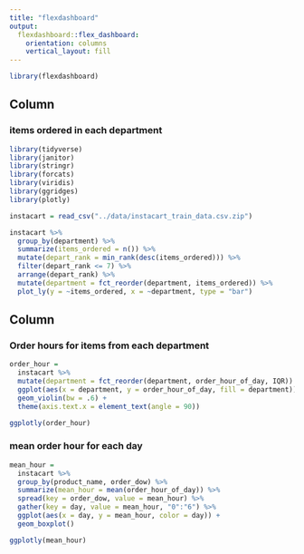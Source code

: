 ```yaml
---
title: "flexdashboard"
output: 
  flexdashboard::flex_dashboard:
    orientation: columns
    vertical_layout: fill
---
```


```r
library(flexdashboard)
```  

Column {data-width=650}
-----------------------------------------------------------------------

### items ordered in each department

```r
library(tidyverse)
library(janitor)
library(stringr)
library(forcats)
library(viridis)
library(ggridges)
library(plotly)

instacart = read_csv("../data/instacart_train_data.csv.zip")

instacart %>%
  group_by(department) %>%
  summarize(items_ordered = n()) %>%
  mutate(depart_rank = min_rank(desc(items_ordered))) %>%
  filter(depart_rank <= 7) %>%
  arrange(depart_rank) %>%
  mutate(department = fct_reorder(department, items_ordered)) %>%
  plot_ly(y = ~items_ordered, x = ~department, type = "bar")
```

Column {data-width=350}
-----------------------------------------------------------------------

### Order hours for items from each department

```r
order_hour = 
  instacart %>%
  mutate(department = fct_reorder(department, order_hour_of_day, IQR)) %>%
  ggplot(aes(x = department, y = order_hour_of_day, fill = department)) + 
  geom_violin(bw = .6) +
  theme(axis.text.x = element_text(angle = 90))

ggplotly(order_hour)
```

### mean order hour for each day

```r
mean_hour =
  instacart %>%
  group_by(product_name, order_dow) %>%
  summarize(mean_hour = mean(order_hour_of_day)) %>%
  spread(key = order_dow, value = mean_hour) %>%
  gather(key = day, value = mean_hour, "0":"6") %>%
  ggplot(aes(x = day, y = mean_hour, color = day)) +
  geom_boxplot()

ggplotly(mean_hour)
```